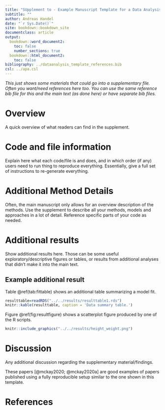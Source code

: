 ```yaml
---
title: "SUpplement to - Example Manuscript Template for a Data Analysis Project"
subtitle: ""
author: Andreas Handel
date: "`r Sys.Date()`"
site: bookdown::bookdown_site
documentclass: article
output:
  bookdown::word_document2: 
    toc: false
    number_sections: true
  bookdown::html_document2: 
    toc: false
bibliography: ../dataanalysis_template_references.bib
csl: ../apa.csl
---
```


_This just shows some materials that could go into a supplementary file. Often you want/need references here too. You can use the same reference bib file for this and the main text (as done here) or have separate bib files._


# Overview

A quick overview of what readers can find in the supplement.


# Code and file information

Explain here what each code/file is and does, and in which order (if any) users need to run thing to reproduce everything.
Essentially, give a full set of instructions to re-generate everything.


# Additional Method Details

Often, the main manuscript only allows for an overview description of the methods. Use the supplement to describe all your methods, models and approaches in a lot of detail. Reference specific parts of your code as needed.

# Additional results

Show additional results here. Those can be some useful exploratory/descriptive figures or tables, or results from additional analyses that didn't make it into the main text.


## Example additional result


Table \@ref(tab:fittable) shows an additional table summarizing a model fit.


```r
resulttable=readRDS("../../results/resulttable1.rds")
knitr::kable(resulttable, caption = 'Data summary table.')
```


Figure \@ref(fig:resultfigure) shows a scatterplot figure produced by one of the R scripts.

```r
knitr::include_graphics("../../results/height_weight.png")
```



# Discussion

Any additional discussion regarding the supplementary material/findings.

These papers [@mckay2020; @mckay2020a] are good examples of papers published using a fully reproducible setup similar to the one shown in this template. 


# References



